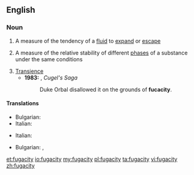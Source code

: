 ==English==
{{wikipedia}}

===Noun===
{{en-noun|fugacities}}

# A measure of the tendency of a [[fluid]] to [[expand]] or [[escape]]
# {{context|physics|lang=en}} A measure of the relative stability of different [[phase]]s of a substance under the same conditions
# [[transience|Transience]]
#* '''1983:''' {{w|Jack Vance}}, ''Cugel's Saga''
#*: Duke Orbal disallowed it on the grounds of '''fucacity'''.

====Translations====
{{trans-top|measure of the tendency of a fluid to expand or escape}}
* Bulgarian: {{t|bg|летливост|f|sc=Cyrl}}
* Italian: {{t|it|fugacità|f}}
{{trans-mid}}
{{trans-bottom}}

{{trans-top|measure of the relative stability of different phases of a substance under the same conditions}}
* Italian: {{t|it|fugacità|f}}
{{trans-mid}}
{{trans-bottom}}

{{trans-top|transience}}
{{trans-mid}}
* Bulgarian: {{t+|bg|мимолетност|f|sc=Cyrl}}, {{t+|bg|краткотрайност|f|sc=Cyrl}}
{{trans-bottom}}

[[et:fugacity]]
[[io:fugacity]]
[[my:fugacity]]
[[pl:fugacity]]
[[ta:fugacity]]
[[vi:fugacity]]
[[zh:fugacity]]